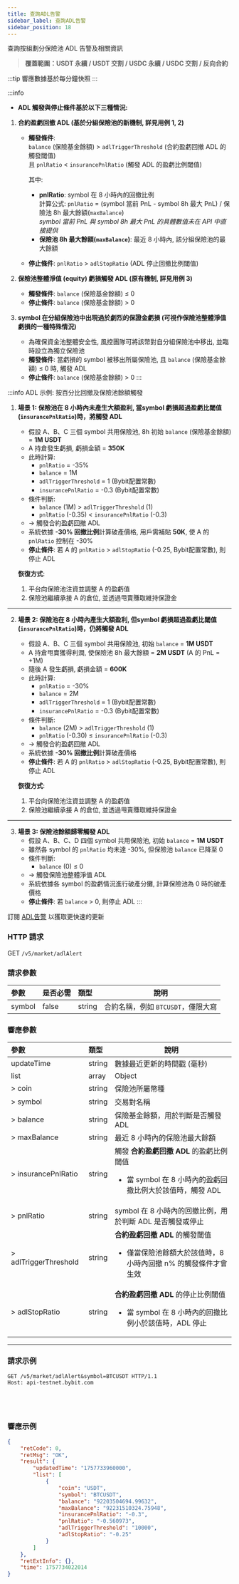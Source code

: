 ```yaml
---
title: 查詢ADL告警
sidebar_label: 查詢ADL告警
sidebar_position: 18
---
```


查詢按組劃分保險池 ADL 告警及相關資訊
> **覆蓋範圍：USDT 永續 / USDT 交割 / USDC 永續 / USDC 交割 / 反向合約**

:::tip
響應數據基於每分鐘快照
:::

:::info
- **ADL 觸發與停止條件基於以下三種情況:**

1. **合約盈虧回撤 ADL (基於分組保險池的新機制, 詳見用例 1, 2)**
   - **觸發條件**:<br/>
     `balance` (保險基金餘額) > `adlTriggerThreshold` (合約盈虧回撤 ADL 的觸發閾值)<br/>
     且 `pnlRatio` < `insurancePnlRatio` (觸發 ADL 的盈虧比例閾值)

     其中:
     - **pnlRatio**: symbol 在 8 小時內的回撤比例<br/>
       計算公式: `pnlRatio` = (symbol 當前 PnL - symbol 8h 最大 PnL) / 保險池 8h 最大餘額(`maxBalance`)<br/>
       *symbol 當前 PnL 與 symbol 8h 最大 PnL 的具體數值未在 API 中直接提供*
     - **保險池 8h 最大餘額(`maxBalance`)**: 最近 8 小時內, 該分組保險池的最大餘額

   - **停止條件**:
     `pnlRatio` > `adlStopRatio` (ADL 停止回撤比例閾值)

2. **保險池整體淨值 (equity) 虧損觸發 ADL (原有機制, 詳見用例 3)**
   - **觸發條件**:
     `balance` (保險基金餘額) ≤ 0
   - **停止條件**:
     `balance` (保險基金餘額) > 0

3. **symbol 在分組保險池中出現過於劇烈的保證金虧損 (可視作保險池整體淨值虧損的一種特殊情況)**
   - 為確保資金池整體安全性, 風控團隊可將該幣對自分組保險池中移出, 並臨時設立為獨立保險池
   - **觸發條件**:
     當虧損的 symbol 被移出所屬保險池, 且 `balance` (保險基金餘額) ≤ 0 時, 觸發 ADL
   - **停止條件**:
     `balance` (保險基金餘額) > 0
:::

:::info ADL 示例: 按百分比回撤及保險池餘額觸發

1. **場景 1: 保險池在 8 小時內未產生大額盈利, 當symbol 虧損超過盈虧比閾值(`insurancePnlRatio`)時，將觸發 ADL**
   - 假設 A、B、C 三個 symbol 共用保險池, 8h 初始 `balance` (保險基金餘額) = **1M USDT**
   - A 持倉發生虧損, 虧損金額 = **350K**
   - 此時計算:
     - `pnlRatio` = -35%
     - `balance` = 1M
     - `adlTriggerThreshold` = 1 (Bybit配置常數)
     - `insurancePnlRatio` = -0.3 (Bybit配置常數)
   - 條件判斷:
     - `balance` (1M) > `adlTriggerThreshold` (1) 
     - `pnlRatio` (-0.35) < `insurancePnlRatio` (-0.3) 
   - → 觸發合約盈虧回撤 ADL
   - 系統依據 **-30% 回撤比例**計算破產價格, 用戶需補貼 **50K**, 使 A 的 `pnlRatio` 控制在 -30%
   - **停止條件**: 若 A 的 `pnlRatio` > `adlStopRatio` (-0.25, Bybit配置常數), 則停止 ADL

   **恢復方式**:
   1. 平台向保險池注資並調整 A 的盈虧值
   2. 保險池繼續承接 A 的倉位, 並透過甩賣賺取維持保證金

---

2. **場景 2: 保險池在 8 小時內產生大額盈利, 但symbol 虧損超過盈虧比閾值(`insurancePnlRatio`)時，仍將觸發 ADL**
   - 假設 A、B、C 三個 symbol 共用保險池, 初始 `balance` = **1M USDT**
   - A 持倉甩賣獲得利潤, 使保險池 8h 最大餘額 = **2M USDT** (A 的 PnL = +1M)
   - 隨後 A 發生虧損, 虧損金額 = **600K**
   - 此時計算:
     - `pnlRatio` = -30%
     - `balance` = 2M
     - `adlTriggerThreshold` = 1 (Bybit配置常數)
     - `insurancePnlRatio` = -0.3 (Bybit配置常數)
   - 條件判斷:
     - `balance` (2M) > `adlTriggerThreshold` (1)
     - `pnlRatio` (-0.30) ≤ `insurancePnlRatio` (-0.3)
   - → 觸發合約盈虧回撤 ADL
   - 系統依據 **-30% 回撤比例**計算破產價格
   - **停止條件**: 若 A 的 `pnlRatio` > `adlStopRatio` (-0.25, Bybit配置常數), 則停止 ADL

   **恢復方式**:
   1. 平台向保險池注資並調整 A 的盈虧值
   2. 保險池繼續承接 A 的倉位, 並透過甩賣賺取維持保證金

---

3. **場景 3: 保險池餘額歸零觸發 ADL**
   - 假設 A、B、C、D 四個 symbol 共用保險池, 初始 `balance` = **1M USDT**
   - 雖然各 symbol 的 `pnlRatio` 均未達 -30%, 但保險池 `balance` 已降至 0
   - 條件判斷:
     - `balance` (0) ≤ 0
   - → 觸發保險池整體淨值 ADL
   - 系統依據各 symbol 的盈虧情況進行破產分攤, 計算保險池為 0 時的破產價格
   - **停止條件**: 若 `balance` > 0, 則停止 ADL
:::

訂閱 [ADL告警](../websocket/public/adl-alert) 以獲取更快速的更新

### HTTP 請求
GET `/v5/market/adlAlert`

### 請求參數
| 參數   | 是否必需 | 類型   | 說明 |
|:-------|:---------|:-------|------|
|symbol  | false    | string | 合約名稱，例如 `BTCUSDT`，僅限大寫 |

### 響應參數
| 參數 | 類型 | 說明 |
|:----- |:-----|----- |
|updateTime | string | 數據最近更新的時間戳 (毫秒) |
|list | array | Object |
|> coin | string | 保險池所屬幣種 |
|> symbol | string | 交易對名稱 |
|> balance | string | 保險基金餘額，用於判斷是否觸發 ADL |
|> maxBalance | string | 最近 8 小時內的保險池最大餘額 |
|> insurancePnlRatio | string | 觸發 **合約盈虧回撤 ADL** 的盈虧比例閾值 <ul><li>當 symbol 在 8 小時內的盈虧回撤比例大於該值時，觸發 ADL</li></ul> |
|> pnlRatio | string | symbol 在 8 小時內的回撤比例，用於判斷 ADL 是否觸發或停止 |
|> adlTriggerThreshold | string | **合約盈虧回撤 ADL** 的觸發閾值 <ul><li>僅當保險池餘額大於該值時，8 小時內回撤 n% 的觸發條件才會生效</li></ul> |
|> adlStopRatio | string | **合約盈虧回撤 ADL** 的停止比例閾值 <ul><li>當 symbol 在 8 小時內的回撤比例小於該值時，ADL 停止</li></ul> |

---

### 請求示例

<Tabs groupId="programming-languages">
<TabItem value="http" label="HTTP">

```http
GET /v5/market/adlAlert&symbol=BTCUSDT HTTP/1.1
Host: api-testnet.bybit.com
```

</TabItem>
<TabItem value="python" label="Python">

```python

```

</TabItem>
<TabItem value="Go" label="Go">

```go

```

</TabItem>
<TabItem value="java" label="Java">

```java

```

</TabItem>
<TabItem value="Node" label="Node.js">

```n4js

```

</TabItem>
</Tabs>

### 響應示例

```json
{
    "retCode": 0,
    "retMsg": "OK",
    "result": {
        "updatedTime": "1757733960000",
        "list": [
            {
                "coin": "USDT",
                "symbol": "BTCUSDT",
                "balance": "92203504694.99632",
                "maxBalance": "92231510324.75948",
                "insurancePnlRatio": "-0.3",
                "pnlRatio": "-0.560973",
                "adlTriggerThreshold": "10000",
                "adlStopRatio": "-0.25"
            }
        ]
    },
    "retExtInfo": {},
    "time": 1757734022014
}
```
